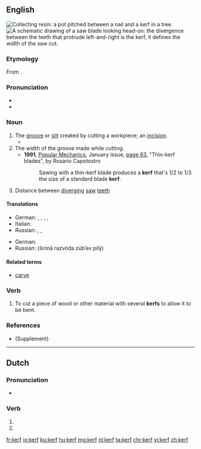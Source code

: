 {{also|Kerf}}
==English==
[[File:Pot made of clay pitched between a nail and a kerf in a tree bark.jpg|thumb|Collecting [[resin]]: a pot pitched between a nail and a '''kerf''' in a tree.]]
[[File:Saw blade.svg|thumb|A schematic drawing of a saw blade looking head-on: the divergence between the teeth that protrude left-and-right is the '''kerf''', it defines the width of the saw cut.]]
===Etymology===
From {{etyl|ang|en}} {{term|cyrf||a cutting off, a cutting instrument|lang=ang}}.

===Pronunciation===
* {{IPA|/kɜːf/|lang=en}}
* {{audio|en-us-kerf.ogg|Audio (US)|lang=en}}

===Noun===
{{en-noun|kerfs}}

# The [[groove]] or [[slit]] created by cutting a workpiece; an [[incision]]. 
#* {{quote-book|year=1999|passage=They pass through a cleft that has been made across a low range of hills, like a '''kerf''' in the top of a log, and enter into a lovely territory of subtly swelling emerald green fields strewn randomly with small white capsules that he takes to be sheep.|author=[[w:Neal Stephenson|Neal Stephenson]]|title=Cryptonomicon}}
# The width of the groove made while cutting.
#*'''1991''', [[w:Popular Mechanics|Popular Mechanics]], January issue, [http://books.google.ru/books?id=feMDAAAAMBAJ&lpg=PA63&ots=5KtnX0zrbr&dq=kerf&pg=PA63#v=onepage&q=kerf&f=false page 63], "Thin-kerf blades", by Rosario Capotostro
#*:Sawing with a thin-kerf blade produces a '''kerf''' that's 1/2 to 1/3 the size of a standard blade '''kerf'''. 
# Distance between [[diverge|diverging]] [[saw]] [[teeth]]

====Translations====
{{trans-top|the groove or slit cut in the workpiece}}
* German: {{t+|de|Einschnitt|m}}, {{t+|de|Kerbe|f}}, {{t+|de|Nut|f}}, {{t+|de|Schlitz|m}}, {{t|de|Schnittfuge|f}}
* Italian: {{t+|it|intaccatura|f}}
* Russian: {{t+|ru|зарубка|f|tr=zarúbka|sc=Cyrl}}, {{t+|ru|надруб|m|tr=nadrúb|sc=Cyrl}}, {{t+|ru|пропил|m|tr=propíl|sc=Cyrl}}
{{trans-mid}}
{{trans-bottom}}

{{trans-top|distance between diverging saw teeth}}
* German: {{t|de|Schränkung|f}}
* Russian: {{l|ru|ширина}} {{l|ru|развод|развода}} {{l|ru|зуб|зубьев}} {{l|ru|пила|пилы}} (širiná razvóda zúbʼev pilý)
{{trans-mid}}
{{trans-bottom}}

====Related terms====
* [[carve]]

===Verb===
{{en-verb}}

# To cut a piece of wood or other material with several '''kerfs''' to allow it to be bent.

===References===
* {{R:Century 1911}} (Supplement)

----

==Dutch==

===Pronunciation===
* {{audio|Nl-kerf.ogg|Audio|lang=nl}}

===Verb===
{{nl-verb-form}}

# {{nl-verb form of|p=1|n=sg|t=pres|m=ind|kerven}}
# {{nl-verb form of|m=imp|kerven}}

[[fr:kerf]]
[[io:kerf]]
[[ku:kerf]]
[[hu:kerf]]
[[mg:kerf]]
[[nl:kerf]]
[[ta:kerf]]
[[chr:kerf]]
[[vi:kerf]]
[[zh:kerf]]